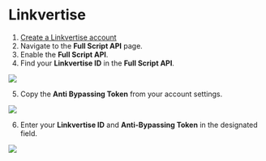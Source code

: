 # Linkvertise

1. [Create a Linkvertise account](https://linkvertise.net/)
2. Navigate to the **Full Script API** page.
3. Enable the **Full Script API**.
4. Find your **Linkvertise ID** in the **Full Script API**.

<Image src='/linkvertise_1.png' />

5. Copy the **Anti Bypassing Token** from your account settings.

<Image src='/linkvertise_2.png' />

6. Enter your **Linkvertise ID** and **Anti-Bypassing Token** in the designated field.

<Image src='/linkvertise_3.png' />
